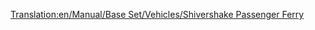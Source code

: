 [[Translation:en/Manual/Base Set/Vehicles/Shivershake Passenger Ferry]]
{{es/Barcos|Nombre=Ferry de Pasajeros Shivershake
|Imagen=[[File:en/Toylandpassengership.png|Ferry de Pasajeros Shivershake]]
|Precio=42.650 € (21.325 £)
|Velocidad=64 km/h (40 mph)
|Coste-anual=2.624 € (1.312 £)
|Diseño=1977
|Duración=30
|Capacidad=130 Pasajeros
|Descripción= El ferry de Pasajeros Shivershake es el segundo barco de pasajeros de Fantasía y es dos veces más rápido que el [[es/Manual/Base Set/Vehicles/Ferry de Pasajeros Chugger-Chug|Ferry de Pasajeros Chugger-Chug]]. Se crea para un transporte lento de pasajeros a largas distancias.
|Vida-real=Ficción.
}}